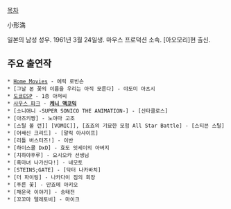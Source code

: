 [[목차]]

小形満

일본의 남성 성우. 1961년 3월 24일생. 마우스 프로덕션 소속. [아오모리]현 출신.

== 주요 출연작 ==
 * [[Home Movies]] - 에릭 로빈슨
 * [그날 본 꽃의 이름을 우리는 아직 모른다] - 야도미 아츠시
 * [[도쿄ESP]] - 1층 아저씨
 * [[사우스 파크]] - '''[[케니 맥코믹]]'''
 * [소니애니 -SUPER SONICO THE ANIMATION-] - [산타클로스]
 * [아즈키짱] - 노야마 고조
 * [스틸 볼 런]] [VOMIC]], [죠죠의 기묘한 모험 All Star Battle] - [스티븐 스틸]
 * [어쌔신 크리드] - [말릭 아샤이프]
 * [리틀 버스터즈!] - 이반
 * [하이스쿨 DxD] - 효도 잇세이의 아버지
 * [치하야후루] - 요시오카 선생님
 * [흑마녀 나가신다!] - 네모토
 * [STEINS;GATE] - [닥터 나카바치]
 * [더 파이팅] - 나카다이 짐의 회장
 * [푸른 꽃] - 만죠메 아키오 
 * [채운국 이야기] - 송태전
 * [꼬꼬마 텔레토비] - 마이크
